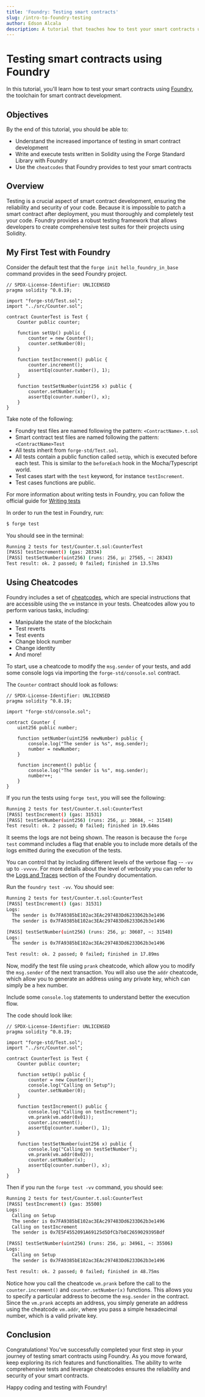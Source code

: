 ```yaml
---
title: 'Foundry: Testing smart contracts'
slug: /intro-to-foundry-testing
author: Edson Alcala
description: A tutorial that teaches how to test your smart contracts using Foundry.
---
```


# Testing smart contracts using Foundry

In this tutorial, you'll learn how to test your smart contracts using [Foundry], the toolchain for smart contract development.

## Objectives

By the end of this tutorial, you should be able to:

- Understand the increased importance of testing in smart contract development
- Write and execute tests written in Solidity using the Forge Standard Library with Foundry
- Use the `cheatcodes` that Foundry provides to test your smart contracts

## Overview

Testing is a crucial aspect of smart contract development, ensuring the reliability and security of your code. Because it is impossible to patch a smart contract after deployment, you must thoroughly and completely test your code. Foundry provides a robust testing framework that allows developers to create comprehensive test suites for their projects using Solidity.

## My First Test with Foundry

Consider the default test that the `forge init hello_foundry_in_base` command provides in the seed Foundry project.

```solidity
// SPDX-License-Identifier: UNLICENSED
pragma solidity ^0.8.19;

import "forge-std/Test.sol";
import "../src/Counter.sol";

contract CounterTest is Test {
    Counter public counter;

    function setUp() public {
        counter = new Counter();
        counter.setNumber(0);
    }

    function testIncrement() public {
        counter.increment();
        assertEq(counter.number(), 1);
    }

    function testSetNumber(uint256 x) public {
        counter.setNumber(x);
        assertEq(counter.number(), x);
    }
}
```

Take note of the following:

- Foundry test files are named following the pattern: `<ContractName>.t.sol`
- Smart contract test files are named following the pattern: `<ContractName>Test`
- All tests inherit from `forge-std/Test.sol`.
- All tests contain a public function called `setUp`, which is executed before each test. This is similar to the `beforeEach` hook in the Mocha/Typescript world.
- Test cases start with the `test` keyword, for instance `testIncrement`.
- Test cases functions are public.

For more information about writing tests in Foundry, you can follow the official guide for [Writing tests]

In order to run the test in Foundry, run:

```bash
$ forge test
```

You should see in the terminal:

```bash
Running 2 tests for test/Counter.t.sol:CounterTest
[PASS] testIncrement() (gas: 28334)
[PASS] testSetNumber(uint256) (runs: 256, μ: 27565, ~: 28343)
Test result: ok. 2 passed; 0 failed; finished in 13.57ms
```

## Using Cheatcodes

Foundry includes a set of [cheatcodes], which are special instructions that are accessible using the `vm` instance in your tests. Cheatcodes allow you to perform various tasks, including:

- Manipulate the state of the blockchain
- Test reverts
- Test events
- Change block number
- Change identity
- And more!

To start, use a cheatcode to modify the `msg.sender` of your tests, and add some console logs via importing the `forge-std/console.sol` contract.

The `Counter` contract should look as follows:

```solidity
// SPDX-License-Identifier: UNLICENSED
pragma solidity ^0.8.19;

import "forge-std/console.sol";

contract Counter {
    uint256 public number;

    function setNumber(uint256 newNumber) public {
        console.log("The sender is %s", msg.sender);
        number = newNumber;
    }

    function increment() public {
        console.log("The sender is %s", msg.sender);
        number++;
    }
}
```

If you run the tests using `forge test`, you will see the following:

```bash
Running 2 tests for test/Counter.t.sol:CounterTest
[PASS] testIncrement() (gas: 31531)
[PASS] testSetNumber(uint256) (runs: 256, μ: 30684, ~: 31540)
Test result: ok. 2 passed; 0 failed; finished in 19.64ms
```

It seems the logs are not being shown. The reason is because the `forge test` command includes a flag that enable you to include more details of the logs emitted during the execution of the tests.

You can control that by including different levels of the verbose flag -- `-vv` up to `-vvvvv`. For more details about the level of verbosity you can refer to the [Logs and Traces] section of the Foundry documentation.

Run the `foundry test -vv`. You should see:

```bash
Running 2 tests for test/Counter.t.sol:CounterTest
[PASS] testIncrement() (gas: 31531)
Logs:
  The sender is 0x7FA9385bE102ac3EAc297483Dd6233D62b3e1496
  The sender is 0x7FA9385bE102ac3EAc297483Dd6233D62b3e1496

[PASS] testSetNumber(uint256) (runs: 256, μ: 30607, ~: 31540)
Logs:
  The sender is 0x7FA9385bE102ac3EAc297483Dd6233D62b3e1496

Test result: ok. 2 passed; 0 failed; finished in 17.89ms
```

Now, modify the test file using `prank` cheatcode, which allow you to modify the `msg.sender` of the next transaction. You will also use the `addr` cheatcode, which allow you to generate an address using any private key, which can simply be a hex number.

Include some `console.log` statements to understand better the execution flow.

The code should look like:

```solidity
// SPDX-License-Identifier: UNLICENSED
pragma solidity ^0.8.19;

import "forge-std/Test.sol";
import "../src/Counter.sol";

contract CounterTest is Test {
    Counter public counter;

    function setUp() public {
        counter = new Counter();
        console.log("Calling on Setup");
        counter.setNumber(0);
    }

    function testIncrement() public {
        console.log("Calling on testIncrement");
        vm.prank(vm.addr(0x01));
        counter.increment();
        assertEq(counter.number(), 1);
    }

    function testSetNumber(uint256 x) public {
        console.log("Calling on testSetNumber");
        vm.prank(vm.addr(0x02));
        counter.setNumber(x);
        assertEq(counter.number(), x);
    }
}
```

Then if you run the `forge test -vv` command, you should see:

```bash
Running 2 tests for test/Counter.t.sol:CounterTest
[PASS] testIncrement() (gas: 35500)
Logs:
  Calling on Setup
  The sender is 0x7FA9385bE102ac3EAc297483Dd6233D62b3e1496
  Calling on testIncrement
  The sender is 0x7E5F4552091A69125d5DfCb7b8C2659029395Bdf

[PASS] testSetNumber(uint256) (runs: 256, μ: 34961, ~: 35506)
Logs:
  Calling on Setup
  The sender is 0x7FA9385bE102ac3EAc297483Dd6233D62b3e1496

Test result: ok. 2 passed; 0 failed; finished in 48.75ms
```

Notice how you call the cheatcode `vm.prank` before the call to the `counter.increment()` and `counter.setNumber(x)` functions. This allows you to specify a particular address to become the `msg.sender` in the contract. Since the `vm.prank` accepts an address, you simply generate an address using the cheatcode `vm.addr`, where you pass a simple hexadecimal number, which is a valid private key.

## Conclusion

Congratulations! You've successfully completed your first step in your journey of testing smart contracts using Foundry. As you move forward, keep exploring its rich features and functionalities. The ability to write comprehensive tests and leverage cheatcodes ensures the reliability and security of your smart contracts.

Happy coding and testing with Foundry!

[Foundry]: https://book.getfoundry.sh/
[Writing tests]: https://book.getfoundry.sh/forge/writing-tests
[cheatcodes]: https://book.getfoundry.sh/forge/cheatcodes
[Logs and Traces]: https://book.getfoundry.sh/forge/tests?highlight=vvv#logs-and-traces

